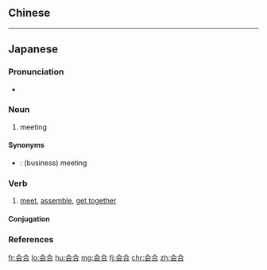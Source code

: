 {{also|會合}}
==Chinese==
{{zh-see|會合}}

----

==Japanese==
{{ja-kanjitab|かい|ごう|yomi=on}}

===Pronunciation===
* {{ja-pron|かいごう|y=o|acc=0|acc_ref=NHK}}

===Noun===
{{ja-noun|かいごう|kyu=會合}}

# meeting

====Synonyms====
* {{ja-r|会議|かいぎ}}: (business) meeting

===Verb===
{{ja-verb-suru|tr=intrans|かいごう|kyu=會合}}

# [[meet]], [[assemble]], [[get together]]

====Conjugation====
{{ja-suru|かいごう}}

===References===
<references/>

[[fr:会合]]
[[lo:会合]]
[[hu:会合]]
[[mg:会合]]
[[fj:会合]]
[[chr:会合]]
[[zh:会合]]